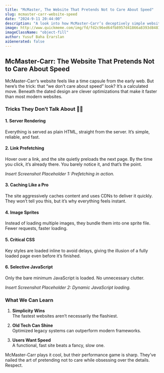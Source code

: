 ```yaml
---
title: "McMaster, The Website That Pretends Not to Care About Speed"
slug: mcmaster-carr-website-speed
date: "2024-9-11 20:44:00"
description: "A look into how McMaster-Carr’s deceptively simple website hides some serious performance tricks."
image: http://www.quickmeme.com/img/fd/fd2c96ed64fb8957d41866a8393d84812f9ea46b674dbe2f5b924ec4beac7281.jpg
imageClassName: "object-fill"
author: Yusuf Baha Erarslan
aiGenerated: false
---
```


## McMaster-Carr: The Website That Pretends Not to Care About Speed

<Link href="https://www.mcmaster.com">McMaster-Carr</Link>’s website feels like a time capsule from the early web. But here’s the trick: that “we don’t care about speed” look? It’s a calculated move. Beneath the dated design are clever optimizations that make it faster than most modern websites.

### Tricks They Don’t Talk About 🕵️‍♂️

#### 1. **Server Rendering**  
Everything is served as plain HTML, straight from the server. It’s simple, reliable, and fast.

#### 2. **Link Prefetching**  
Hover over a link, and the site quietly preloads the next page. By the time you click, it’s already there. You barely notice it, and that’s the point.

*Insert Screenshot Placeholder 1: Prefetching in action.*

#### 3. **Caching Like a Pro**  
The site aggressively caches content and uses CDNs to deliver it quickly. They won’t tell you this, but it’s why everything feels instant.

#### 4. **Image Sprites**  
Instead of loading multiple images, they bundle them into one sprite file. Fewer requests, faster loading.

#### 5. **Critical CSS**  
Key styles are loaded inline to avoid delays, giving the illusion of a fully loaded page even before it’s finished.

#### 6. **Selective JavaScript**  
Only the bare minimum JavaScript is loaded. No unnecessary clutter.

*Insert Screenshot Placeholder 2: Dynamic JavaScript loading.*

### What We Can Learn  

1. **Simplicity Wins**  
   The fastest websites aren’t necessarily the flashiest.

2. **Old Tech Can Shine**  
   Optimized legacy systems can outperform modern frameworks.

3. **Users Want Speed**  
   A functional, fast site beats a fancy, slow one.

McMaster-Carr plays it cool, but their performance game is sharp. They’ve nailed the art of pretending not to care while obsessing over the details. Respect.
